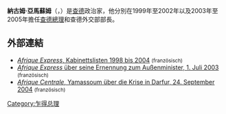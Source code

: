 '''納古姆·亞馬蘇姆'''（{{Lang-en|'''Nagoum Yamassoum'''}}，{{bd|1954年}}）是[[查德|查德]]政治家，他分別在1999年至2002年以及2003年至2005年擔任[[查德總理|查德總理]]和查德外交部部長。

== 外部連結 ==
* [https://web.archive.org/web/20080724085255/http://www.afrique-express.com/archive/CENTRALE/tchad/tchadgvts/tchadgvthome.htm ''Afrique Express'', Kabinettslisten 1998 bis 2004] <small>(französisch)</small>
* [https://web.archive.org/web/20070927002016/http://www.afrique-express.com/archive/CENTRALE/tchad/tchadpol/273nouveauxministres.htm ''Afrique Express'' über seine Ernennung zum Außenminister, 1. Juli 2003] <small>(französisch)</small>
* [https://web.archive.org/web/20041210224651/http://alwihdainfo.com/interviews/voir_int.php?idint=15 ''Afrique Centrale'', Yamassoum über die Krise in Darfur, 24. September 2004] <small>(französisch)</small>

{{Authority control}}
[[Category:乍得总理|Category:乍得总理]]